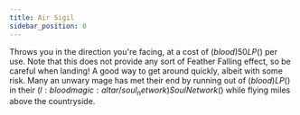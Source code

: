 ```yaml
---
title: Air Sigil
sidebar_position: 0
---
```



Throws you in the direction you're facing, at a cost of $(blood)50 LP$() per use. Note that this does not provide any sort of Feather Falling effect, so be careful when landing! A good way to get around quickly, albeit with some risk. Many an unwary mage has met their end by running out of $(blood)LP$() in their $(l:bloodmagic:altar/soul_network)Soul Network$() while flying miles above the countryside.

